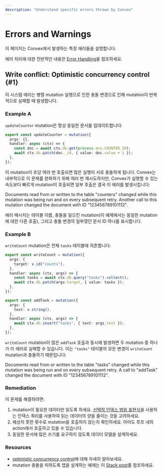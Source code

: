 ```yaml
---
description: "Understand specific errors thrown by Convex"
---
```


# Errors and Warnings

이 페이지는 Convex에서 발생하는 특정 에러들을 설명합니다.

에러 처리에 대한 전반적인 내용은 [Error Handling](/functions/error-handling/error-handling.mdx)을 참조하세요.

<div id="occ-failure"></div>

## Write conflict: Optimistic concurrency control \{#1}

이 시스템 에러는 병렬 mutation 실행으로 인한 충돌 변경으로 인해 mutation이 반복적으로 실패할 때 발생합니다.

### Example A

`updateCounter` mutation은 항상 동일한 문서를 업데이트합니다:

```ts
export const updateCounter = mutation({
  args: {},
  handler: async (ctx) => {
    const doc = await ctx.db.get(process.env.COUNTER_ID);
    await ctx.db.patch(doc._id, { value: doc.value + 1 });
  },
});
```

이 mutation이 초당 여러 번 호출되면 많은 실행이 서로 충돌하게 됩니다. Convex는 내부적으로 이 문제를 완화하기 위해 여러 번 재시도하지만, Convex가 실행할 수 있는 속도보다 빠르게 mutation이 호출되면 일부 호출은 결국 이 에러를 발생시킵니다:

<ErrorExample name="updateCounter">
  Documents read from or written to the table "counters" changed while this
  mutation was being run and on every subsequent retry. Another call to this
  mutation changed the document with ID "123456789101112".
</ErrorExample>

에러 메시지는 테이블 이름, 충돌을 일으킨 mutation(이 예제에서는 동일한 mutation에 대한 다른 호출), 그리고 충돌 변경의 일부였던 문서 ID 하나를 표시합니다.

### Example B

`writeCount` mutation은 전체 `tasks` 테이블에 의존합니다:

```ts
export const writeCount = mutation({
  args: {
    target: v.id("counts"),
  },
  handler: async (ctx, args) => {
    const tasks = await ctx.db.query("tasks").collect();
    await ctx.db.patch(args.target, { value: tasks });
  },
});

export const addTask = mutation({
  args: {
    text: v.string(),
  },
  handler: async (ctx, args) => {
    await ctx.db.insert("tasks", { text: args.text });
  },
});
```

`writeCount` mutation이 많은 `addTask` 호출과 동시에 발생하면 두 mutation 중 하나가 이 에러로 실패할 수 있습니다. 이는 `"tasks"` 테이블의 모든 변경이 `writeCount` mutation과 충돌하기 때문입니다:

<ErrorExample name="writeCount">
  Documents read from or written to the table "tasks" changed while this
  mutation was being run and on every subsequent retry. A call to "addTask"
  changed the document with ID "123456789101112".
</ErrorExample>

### Remediation

이 문제를 해결하려면:

1. mutation이 필요한 데이터만 읽도록 하세요. [선택적 인덱스 범위 표현식](https://docs.convex.dev/database/indexes/)을 사용하는 인덱스 쿼리를 사용하여 읽는 데이터의 양을 줄이는 것을 고려하세요.
2. 예상치 못한 횟수로 mutation을 호출하지 않는지 확인하세요. 아마도 루프 내의 action에서 호출하고 있을 수 있습니다.
3. 동일한 문서에 많은 쓰기를 요구하지 않도록 데이터 모델을 설계하세요.

### Resources

- [optimistic concurrency control](/database/advanced/occ.md)에 대해 자세히 알아보세요.
- mutation 충돌을 피하도록 앱을 설계하는 예제는 이 [Stack post](https://stack.convex.dev/waitlist)를 참조하세요.
